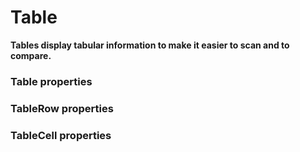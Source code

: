 # Table <ReactStabilityFlag status="stable" />

**Tables display tabular information to make it easier to scan and to compare.**

<DemoBlock demo="default" withThemeSwitcher />

### Table properties

<PropTable component="Table" />

### TableRow properties

<PropTable component="TableRow" />

### TableCell properties

<PropTable component="TableCell" />
